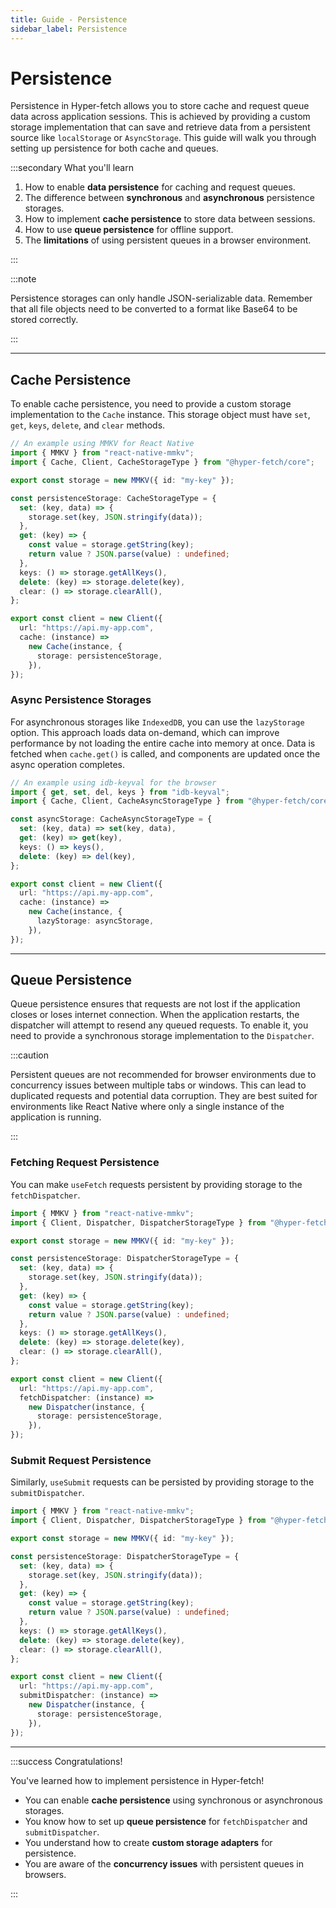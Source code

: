 ```yaml
---
title: Guide - Persistence
sidebar_label: Persistence
---
```


# Persistence

Persistence in Hyper-fetch allows you to store cache and request queue data across application sessions. This is
achieved by providing a custom storage implementation that can save and retrieve data from a persistent source like
`localStorage` or `AsyncStorage`. This guide will walk you through setting up persistence for both cache and queues.

:::secondary What you'll learn

1.  How to enable **data persistence** for caching and request queues.
2.  The difference between **synchronous** and **asynchronous** persistence storages.
3.  How to implement **cache persistence** to store data between sessions.
4.  How to use **queue persistence** for offline support.
5.  The **limitations** of using persistent queues in a browser environment.

:::

:::note

Persistence storages can only handle JSON-serializable data. Remember that all file objects need to be converted to a
format like Base64 to be stored correctly.

:::

---

## Cache Persistence

To enable cache persistence, you need to provide a custom storage implementation to the `Cache` instance. This storage
object must have `set`, `get`, `keys`, `delete`, and `clear` methods.

```typescript
// An example using MMKV for React Native
import { MMKV } from "react-native-mmkv";
import { Cache, Client, CacheStorageType } from "@hyper-fetch/core";

export const storage = new MMKV({ id: "my-key" });

const persistenceStorage: CacheStorageType = {
  set: (key, data) => {
    storage.set(key, JSON.stringify(data));
  },
  get: (key) => {
    const value = storage.getString(key);
    return value ? JSON.parse(value) : undefined;
  },
  keys: () => storage.getAllKeys(),
  delete: (key) => storage.delete(key),
  clear: () => storage.clearAll(),
};

export const client = new Client({
  url: "https://api.my-app.com",
  cache: (instance) =>
    new Cache(instance, {
      storage: persistenceStorage,
    }),
});
```

### Async Persistence Storages

For asynchronous storages like `IndexedDB`, you can use the `lazyStorage` option. This approach loads data on-demand,
which can improve performance by not loading the entire cache into memory at once. Data is fetched when `cache.get()` is
called, and components are updated once the async operation completes.

```typescript
// An example using idb-keyval for the browser
import { get, set, del, keys } from "idb-keyval";
import { Cache, Client, CacheAsyncStorageType } from "@hyper-fetch/core";

const asyncStorage: CacheAsyncStorageType = {
  set: (key, data) => set(key, data),
  get: (key) => get(key),
  keys: () => keys(),
  delete: (key) => del(key),
};

export const client = new Client({
  url: "https://api.my-app.com",
  cache: (instance) =>
    new Cache(instance, {
      lazyStorage: asyncStorage,
    }),
});
```

---

## Queue Persistence

Queue persistence ensures that requests are not lost if the application closes or loses internet connection. When the
application restarts, the dispatcher will attempt to resend any queued requests. To enable it, you need to provide a
synchronous storage implementation to the `Dispatcher`.

:::caution

Persistent queues are not recommended for browser environments due to concurrency issues between multiple tabs or
windows. This can lead to duplicated requests and potential data corruption. They are best suited for environments like
React Native where only a single instance of the application is running.

:::

### Fetching Request Persistence

You can make `useFetch` requests persistent by providing storage to the `fetchDispatcher`.

```typescript
import { MMKV } from "react-native-mmkv";
import { Client, Dispatcher, DispatcherStorageType } from "@hyper-fetch/core";

export const storage = new MMKV({ id: "my-key" });

const persistenceStorage: DispatcherStorageType = {
  set: (key, data) => {
    storage.set(key, JSON.stringify(data));
  },
  get: (key) => {
    const value = storage.getString(key);
    return value ? JSON.parse(value) : undefined;
  },
  keys: () => storage.getAllKeys(),
  delete: (key) => storage.delete(key),
  clear: () => storage.clearAll(),
};

export const client = new Client({
  url: "https://api.my-app.com",
  fetchDispatcher: (instance) =>
    new Dispatcher(instance, {
      storage: persistenceStorage,
    }),
});
```

### Submit Request Persistence

Similarly, `useSubmit` requests can be persisted by providing storage to the `submitDispatcher`.

```typescript
import { MMKV } from "react-native-mmkv";
import { Client, Dispatcher, DispatcherStorageType } from "@hyper-fetch/core";

export const storage = new MMKV({ id: "my-key" });

const persistenceStorage: DispatcherStorageType = {
  set: (key, data) => {
    storage.set(key, JSON.stringify(data));
  },
  get: (key) => {
    const value = storage.getString(key);
    return value ? JSON.parse(value) : undefined;
  },
  keys: () => storage.getAllKeys(),
  delete: (key) => storage.delete(key),
  clear: () => storage.clearAll(),
};

export const client = new Client({
  url: "https://api.my-app.com",
  submitDispatcher: (instance) =>
    new Dispatcher(instance, {
      storage: persistenceStorage,
    }),
});
```

---

:::success Congratulations!

You've learned how to implement persistence in Hyper-fetch!

- You can enable **cache persistence** using synchronous or asynchronous storages.
- You know how to set up **queue persistence** for `fetchDispatcher` and `submitDispatcher`.
- You understand how to create **custom storage adapters** for persistence.
- You are aware of the **concurrency issues** with persistent queues in browsers.

:::
